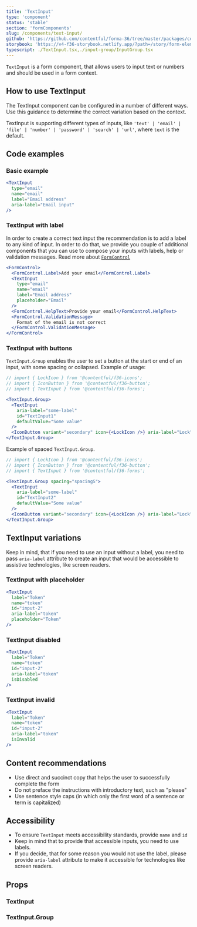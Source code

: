 ```yaml
---
title: 'TextInput'
type: 'component'
status: 'stable'
section: 'formComponents'
slug: /components/text-input/
github: 'https://github.com/contentful/forma-36/tree/master/packages/components/forms/src/text-input'
storybook: 'https://v4-f36-storybook.netlify.app/?path=/story/form-elements-textinput--basic'
typescript: ./TextInput.tsx,./input-group/InputGroup.tsx
---
```


`TextInput` is a form component, that allows users to input text or numbers and should be used in a form context.

## How to use TextInput

The TextInput component can be configured in a number of different ways. Use this guidance to determine the correct variation based on the context.

TextInput is supporting different types of inputs, like `'text' | 'email' | 'file' | 'number' | 'password' | 'search' | 'url'`, where `text` is the default.

## Code examples

### Basic example

```jsx
<TextInput
  type="email"
  name="email"
  label="Email address"
  aria-label="Email input"
/>
```

### TextInput with label

In order to create a correct text input the recommendation is to add a label to any kind of input. In order to do that, we provide you couple of additional components that you can use to compose your inputs with labels, help or validation messages.
Read more about [`FormControl`](/components/form-control)

```jsx
<FormControl>
  <FormControl.Label>Add your email</FormControl.Label>
  <TextInput
    type="email"
    name="email"
    label="Email address"
    placeholder="Email"
  />
  <FormControl.HelpText>Provide your email</FormControl.HelpText>
  <FormControl.ValidationMessage>
    Format of the email is not correct
  </FormControl.ValidationMessage>
</FormControl>
```

### TextInput with buttons

`TextInput.Group` enables the user to set a button at the start or end of an input, with some spacing or collapsed.
Example of usage:

```jsx
// import { LockIcon } from '@contentful/f36-icons';
// import { IconButton } from '@contentful/f36-button';
// import { TextInput } from '@contentful/f36-forms';

<TextInput.Group>
  <TextInput
    aria-label="some-label"
    id="TextInput1"
    defaultValue="Some value"
  />
  <IconButton variant="secondary" icon={<LockIcon />} aria-label="Lock" />
</TextInput.Group>
```

Example of spaced `TextInput.Group`.

```jsx
// import { LockIcon } from '@contentful/f36-icons';
// import { IconButton } from '@contentful/f36-button';
// import { TextInput } from '@contentful/f36-forms';

<TextInput.Group spacing="spacingS">
  <TextInput
    aria-label="some-label"
    id="TextInput2"
    defaultValue="Some value"
  />
  <IconButton variant="secondary" icon={<LockIcon />} aria-label="Lock" />
</TextInput.Group>
```

## TextInput variations

Keep in mind, that if you need to use an input without a label, you need to pass `aria-label` attribute to create an input that would be accessible to assistive technologies, like screen readers.

### TextInput with placeholder

```jsx
<TextInput
  label="Token"
  name="token"
  id="input-2"
  aria-label="token"
  placeholder="Token"
/>
```

### TextInput disabled

```jsx
<TextInput
  label="Token"
  name="token"
  id="input-2"
  aria-label="token"
  isDisabled
/>
```

### TextInput invalid

```jsx
<TextInput
  label="Token"
  name="token"
  id="input-2"
  aria-label="token"
  isInvalid
/>
```

## Content recommendations

- Use direct and succinct copy that helps the user to successfully complete the form
- Do not preface the instructions with introductory text, such as "please"
- Use sentence style caps (in which only the first word of a sentence or term is capitalized)

## Accessibility

- To ensure `TextInput` meets accessibility standards, provide `name` and `id`
- Keep in mind that to provide that accessible inputs, you need to use labels.
- If you decide, that for some reason you would not use the label, please provide `aria-label` attribute to make it accessible for technologies like screen readers.

## Props


### TextInput

<Props of="TextInput" />

### TextInput.Group

<Props of="InputGroup" />

